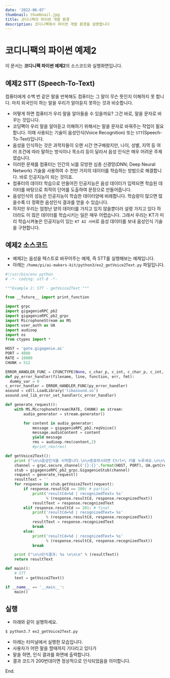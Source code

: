 ```yaml
---
date: '2022-06-07'
thumbnail: thumbnail.jpg
title: 코디니팩의 파이썬 개발 환경
description: 코디니팩에서 파이썬 개발 환경을 설명합니다
---
```


# 코디니팩의 파이썬 예제2

<MdxTextBox>
    <Box sx={{ color: 'secondary.main', fontWeight: 600, mb: 1 }}>
        이 문서는 <b>코디니팩 파이썬 예제2</b>의 소스코드와 실행화면입니다.
    </Box>
</MdxTextBox>

## 예제2 STT (Speech-To-Text)

컴퓨터에게 수백 번 같은 말을 반복해도 컴퓨터는 그 말이 무슨 뜻인지 이해하지 못
합니다. 마치 외국인이 하는 말을 우리가 알아듣지 못하는 것과 비슷합니다.

-   어떻게 하면 컴퓨터가 우리 말을 알아들을 수 있을까요? 그건 바로, 말을 문자로 바꾸는 것입니다.
-   코딩팩이 우리 말을 알아듣고 이해하기 위해서는 말을 문자로 바꿔주는 작업이 필요합니다. 이때 사용되는 기술이 음성인식(Voice Recognition) 또는 `STT`(Speech-To-Text)입니다.
-   음성을 인식하는 것은 과학자들이 오랜 시간 연구해왔지만,
    나이, 성별, 지역 등 여러 조건에 따라 말하는 방식이나 목소리 등이 달라서 음성 인식은 매우 어려운 주제였습니다.
-   이러한 문제를 컴퓨터는 인간의 뇌를 모방한 심층 신경망(DNN; Deep Neural Network) 기술을 사용하여 수 천만 가지의 데이터를 학습하는 방법으로 해결합니다.
    바로 인공지능이 되는 것이죠.
-   컴퓨터의 데이터 학습으로 만들어진 인공지능은 음성 데이터가 입력되면
    학습된 데이터를 바탕으로 최적의 단어를 도출하여 문장으로 만들어줍니다.
-   음성인식의 성능은 인공지능이 학습한 데이터양에 비례합니다. 학습량이 많으면 많을수록 더 정확한 음성인식 결과를 얻을 수 있습니다.
-   하지만 우리는 엄청난 양의 데이터를 가지고 있지 않을뿐더러 설령 가지고 있다 하더라도 이 많은 데이터를 학습시키는 일은 매우 어렵습니다. 그래서 우리는 KT가 미리 학습시켜놓은 인공지능이 있는 `KT AI 서버`로 음성 데이터를 보내 음성인식 기술을 구현합니다.

<MdxImageView src="/images/codinypack-py/stt1.png" caption="STT" transparentBg />

## 예제2 소스코드

-   예제2는 음성을 텍스트로 바꾸어주는 예제, 즉 STT를 실행해보는 예제입니다.
-   아래는 `/home/pi/ai-makers-kit/python3/ex2_getVoice2Text.py` 파일입니다.

```python
#!/usr/bin/env python
# -*- coding: utf-8 -*-

"""Example 2: STT - getVoice2Text """

from __future__ import print_function

import grpc
import gigagenieRPC_pb2
import gigagenieRPC_pb2_grpc
import MicrophoneStream as MS
import user_auth as UA
import audioop
import os
from ctypes import *

HOST = 'gate.gigagenie.ai'
PORT = 4080
RATE = 16000
CHUNK = 512

ERROR_HANDLER_FUNC = CFUNCTYPE(None, c_char_p, c_int, c_char_p, c_int, c_char_p)
def py_error_handler(filename, line, function, err, fmt):
  dummy_var = 0
c_error_handler = ERROR_HANDLER_FUNC(py_error_handler)
asound = cdll.LoadLibrary('libasound.so')
asound.snd_lib_error_set_handler(c_error_handler)

def generate_request():
    with MS.MicrophoneStream(RATE, CHUNK) as stream:
        audio_generator = stream.generator()

        for content in audio_generator:
            message = gigagenieRPC_pb2.reqVoice()
            message.audioContent = content
            yield message
            rms = audioop.rms(content,2)
            #print_rms(rms)

def getVoice2Text():
    print ("\n\n음성인식을 시작합니다.\n\n종료하시려면 Ctrl+\ 키를 누루세요.\n\n\n")
    channel = grpc.secure_channel('{}:{}'.format(HOST, PORT), UA.getCredentials())
    stub = gigagenieRPC_pb2_grpc.GigagenieStub(channel)
    request = generate_request()
    resultText = ''
    for response in stub.getVoice2Text(request):
        if response.resultCd == 200: # partial
            print('resultCd=%d | recognizedText= %s'
                  % (response.resultCd, response.recognizedText))
            resultText = response.recognizedText
        elif response.resultCd == 201: # final
            print('resultCd=%d | recognizedText= %s'
                  % (response.resultCd, response.recognizedText))
            resultText = response.recognizedText
            break
        else:
            print('resultCd=%d | recognizedText= %s'
                  % (response.resultCd, response.recognizedText))
            break

    print ("\n\n인식결과: %s \n\n\n" % (resultText))
    return resultText

def main():
    # STT
    text = getVoice2Text()

if __name__ == '__main__':
    main()

```

## 실행

-   아래와 같이 실행하세요.

```bash
$ python3.7 ex2_getVoice2Text.py
```

-   아래는 터미널에서 실행한 모습입니다.
-   사용자가 어떤 말을 할때까지 기다리고 있다가
-   말을 하면, 인식 결과를 화면에 출력합니다.
-   결과 코드가 200번대이면 정상적으로 인식되었음을 의미합니다.

<MdxImageView src="/images/codinypack-py/ex2_out1.png" caption="예제 실행" />

<PyExampleLinkBox exampleId="ex2" />

End.
